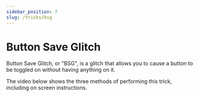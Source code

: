 ```yaml
---
sidebar_position: 7
slug: /tricks/bsg
---
```


# Button Save Glitch

Button Save Glitch, or "BSG", is a glitch that allows you to cause a button to be toggled on without having anything on it.

The video below shows the three methods of performing this trick, including on screen instructions.

<YouTube url="https://www.youtube.com/embed/ha1xAt3WgkQ"/>